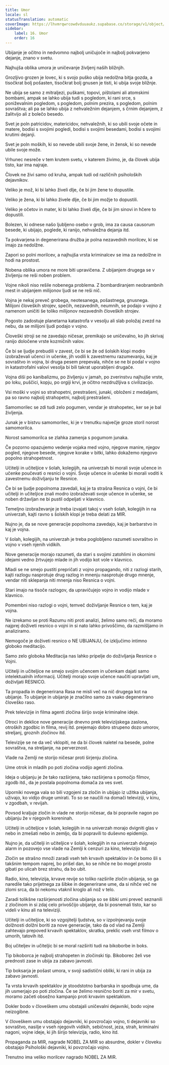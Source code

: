```yaml
---
title: Umor
locale: sl
statusTranslation: automatic
coverImage: https://lhvmrqwrcowdvduuaukz.supabase.co/storage/v1/object/public/strapi-uploads/small_cover-educacion-fundamental.webp-2d51a7828a2b1309555be27f7e2a61a0.webp
sidebar:
    label: 16. Umor
    order: 16
---
```

Ubijanje je očitno in nedvomno najbolj uničujoče in najbolj pokvarjeno dejanje, znano v svetu.

Najhujša oblika umora je uničevanje življenj naših bližnjih.

Grozljivo grozen je lovec, ki s svojo puško ubija nedolžna bitja gozda, a tisočkrat bolj pošasten, tisočkrat bolj gnusen je tisti, ki ubija svoje bližnje.

Ne ubija se samo z mitraljezi, puškami, topovi, pištolami ali atomskimi bombami, ampak se lahko ubija tudi s pogledom, ki rani srce, s poniževalnim pogledom, s pogledom, polnim prezira, s pogledom, polnim sovraštva; ali pa se lahko ubija z nehvaležnim dejanjem, s črnim dejanjem, z žalitvijo ali z bolečo besedo.

Svet je poln patricidov, matericidov, nehvaležnih, ki so ubili svoje očete in matere, bodisi s svojimi pogledi, bodisi s svojimi besedami, bodisi s svojimi krutimi dejanji.

Svet je poln moških, ki so nevede ubili svoje žene, in žensk, ki so nevede ubile svoje može.

Vrhunec nesreče v tem krutem svetu, v katerem živimo, je, da človek ubija tisto, kar ima najraje.

Človek ne živi samo od kruha, ampak tudi od različnih psiholoških dejavnikov.

Veliko je mož, ki bi lahko živeli dlje, če bi jim žene to dopustile.

Veliko je žena, ki bi lahko živele dlje, če bi jim možje to dopustili.

Veliko je očetov in mater, ki bi lahko živeli dlje, če bi jim sinovi in hčere to dopustili.

Bolezen, ki odnese našo ljubljeno osebo v grob, ima za causa causorum besede, ki ubijajo, poglede, ki ranijo, nehvaležna dejanja itd.

Ta pokvarjena in degenerirana družba je polna nezavednih morilcev, ki se imajo za nedolžne.

Zapori so polni morilcev, a najhujša vrsta kriminalcev se ima za nedolžne in hodi na prostost.

Nobena oblika umora ne more biti upravičena. Z ubijanjem drugega se v življenju ne reši noben problem.

Vojne nikoli niso rešile nobenega problema. Z bombardiranjem neobrambnih mest in ubijanjem milijonov ljudi se ne reši nič.

Vojna je nekaj preveč grobega, neotesanega, pošastnega, gnusnega. Milijoni človeških strojev, spečih, nezavednih, neumnih, se podajo v vojno z namenom uničiti še toliko milijonov nezavednih človeških strojev.

Pogosto zadostuje planetarna katastrofa v vesolju ali slab položaj zvezd na nebu, da se milijoni ljudi podajo v vojno.

Človeški stroji se ne zavedajo ničesar, premikajo se uničevalno, ko jih skrivaj ranijo določene vrste kozmičnih valov.

Če bi se ljudje prebudili v zavest, če bi se že od šolskih klopi modro izobraževali učenci in učenke, jih vodili k zavestnemu razumevanju, kaj je sovraštvo in vojna, bi druga pesem prepevala, nihče se ne bi podal v vojno in katastrofalni valovi vesolja bi bili takrat uporabljeni drugače.

Vojna diši po kanibalizmu, po življenju v jamah, po zverinstvu najhujše vrste, po loku, puščici, kopju, po orgiji krvi, je očitno nezdružljiva s civilizacijo.

Vsi moški v vojni so strahopetni, prestrašeni, junaki, obloženi z medaljami, pa so ravno najbolj strahopetni, najbolj prestrašeni.

Samomorilec se zdi tudi zelo pogumen, vendar je strahopetec, ker se je bal življenja.

Junak je v bistvu samomorilec, ki je v trenutku največje groze storil norost samomorilca.

Norost samomorilca se zlahka zamenja s pogumom junaka.

Če pozorno opazujemo vedenje vojaka med vojno, njegove manire, njegov pogled, njegove besede, njegove korake v bitki, lahko dokažemo njegovo popolno strahopetnost.

Učitelji in učiteljice v šolah, kolegijih, na univerzah bi morali svoje učence in učenke poučevati o resnici o vojni. Svoje učence in učenke bi morali voditi k zavestnemu doživljanju te Resnice.

Če bi se ljudje popolnoma zavedali, kaj je ta strašna Resnica o vojni, če bi učitelji in učiteljice znali modro izobraževati svoje učence in učenke, se noben državljan ne bi pustil odpeljati v klavnico.

Temeljno izobraževanje je treba izvajati takoj v vseh šolah, kolegijih in na univerzah, kajti ravno s šolskih klopi je treba delati za MIR.

Nujno je, da se nove generacije popolnoma zavedajo, kaj je barbarstvo in kaj je vojna.

V šolah, kolegijih, na univerzah je treba poglobljeno razumeti sovraštvo in vojno v vseh njenih vidikih.

Nove generacije morajo razumeti, da stari s svojimi zatohlimi in okornimi idejami vedno žrtvujejo mlade in jih vodijo kot vole v klavnico.

Mladi se ne smejo pustiti prepričati z vojno propagando, niti z razlogi starih, kajti razlogu nasprotuje drug razlog in mnenju nasprotuje drugo mnenje, vendar niti sklepanja niti mnenja niso Resnica o vojni.

Stari imajo na tisoče razlogov, da upravičujejo vojno in vodijo mlade v klavnico.

Pomembni niso razlogi o vojni, temveč doživljanje Resnice o tem, kaj je vojna.

Ne izrekamo se proti Razumu niti proti analizi, želimo samo reči, da moramo najprej doživeti resnico o vojni in si nato lahko privoščimo, da razmišljamo in analiziramo.

Nemogoče je doživeti resnico o NE UBIJANJU, če izključimo intimno globoko meditacijo.

Samo zelo globoka Meditacija nas lahko pripelje do doživljanja Resnice o Vojni.

Učitelji in učiteljice ne smejo svojim učencem in učenkam dajati samo intelektualnih informacij. Učitelji morajo svoje učence naučiti upravljati um, doživljati RESNICO.

Ta propadla in degenerirana Rasa ne misli več na nič drugega kot na ubijanje. To ubijanje in ubijanje je značilno samo za vsako degenerirano človeško raso.

Prek televizije in filma agenti zločina širijo svoje kriminalne ideje.

Otroci in deklice nove generacije dnevno prek televizijskega zaslona, otroških zgodbic in filma, revij itd. prejemajo dobro strupeno dozo umorov, streljanj, groznih zločinov itd.

Televizije se ne da več vklopiti, ne da bi človek naletel na besede, polne sovraštva, na streljanje, na perverznost.

Vlade na Zemlji ne storijo ničesar proti širjenju zločina.

Ume otrok in mladih po poti zločina vodijo agenti zločina.

Ideja o ubijanju je že tako razširjena, tako razširjena s pomočjo filmov, zgodb itd., da je postala popolnoma domača za ves svet.

Uporniki novega vala so bili vzgojeni za zločin in ubijajo iz užitka ubijanja, uživajo, ko vidijo druge umirati. To so se naučili na domači televiziji, v kinu, v zgodbah, v revijah.

Povsod kraljuje zločin in vlade ne storijo ničesar, da bi popravile nagon po ubijanju že v njegovih koreninah.

Učitelji in učiteljice v šolah, kolegijih in na univerzah morajo dvigniti glas v nebo in zmešati nebo in zemljo, da bi popravili to duševno epidemijo.

Nujno je, da učitelji in učiteljice v šolah, kolegijih in na univerzah dvignejo alarm in pozovejo vse vlade na Zemlji k cenzuri za kino, televizijo itd.

Zločin se strašno množi zaradi vseh teh krvavih spektaklov in če bomo šli s takšnim tempom naprej, bo prišel dan, ko se nihče ne bo mogel prosto gibati po ulicah brez strahu, da bo ubit.

Radio, kino, televizija, krvave revije so toliko razširile zločin ubijanja, so ga naredile tako prijetnega za šibke in degenerirane ume, da si nihče več ne zlomi srca, da bi nekomu vtaknil kroglo ali nož v telo.

Zaradi tolikšne razširjenosti zločina ubijanja so se šibki umi preveč seznanili z zločinom in si zdaj celo privoščijo ubijanje, da bi posnemali tisto, kar so videli v kinu ali na televiziji.

Učitelji in učiteljice, ki so vzgojitelji ljudstva, so v izpolnjevanju svoje dolžnosti dolžni boriti za nove generacije, tako da od vlad na Zemlji zahtevajo prepoved krvavih spektaklov, skratka, preklic vseh vrst filmov o umorih, tatovih itd.

Boj učiteljev in učiteljic bi se moral razširiti tudi na bikoborbe in boks.

Tip bikoborca je najbolj strahopeten in zločinski tip. Bikoborec želi vse prednosti zase in ubija za zabavo javnosti.

Tip boksarja je pošast umora, v svoji sadistični obliki, ki rani in ubija za zabavo javnosti.

Ta vrsta krvavih spektaklov je stoodstotno barbarska in spodbuja ume, da jih usmerjajo po poti zločina. Če se želimo resnično boriti za mir v svetu, moramo začeti obsežno kampanjo proti krvavim spektaklom.

Dokler bodo v človeškem umu obstajali uničevalni dejavniki, bodo vojne neizogibne.

V človeškem umu obstajajo dejavniki, ki povzročajo vojno, ti dejavniki so sovraštvo, nasilje v vseh njegovih vidikih, sebičnost, jeza, strah, kriminalni nagoni, vojne ideje, ki jih širijo televizija, radio, kino itd.

Propaganda za MIR, nagrade NOBEL ZA MIR so absurdne, dokler v človeku obstajajo Psihološki dejavniki, ki povzročajo vojno.

Trenutno ima veliko morilcev nagrado NOBEL ZA MIR.

